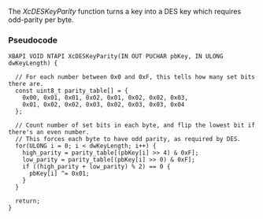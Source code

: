 The ''XcDESKeyParity'' function turns a key into a DES key which requires odd-parity per byte.

=== Pseudocode ===

{{FIXME|reason=This should be removed from here, and instead we should just link to an actual implementation of the algorithm}}

<pre>
XBAPI VOID NTAPI XcDESKeyParity(IN OUT PUCHAR pbKey, IN ULONG dwKeyLength) {

  // For each number between 0x0 and 0xF, this tells how many set bits there are.
  const uint8_t parity_table[] = {
    0x00, 0x01, 0x01, 0x02, 0x01, 0x02, 0x02, 0x03,
    0x01, 0x02, 0x02, 0x03, 0x02, 0x03, 0x03, 0x04
  };

  // Count number of set bits in each byte, and flip the lowest bit if there's an even number.
  // This forces each byte to have odd parity, as required by DES.
  for(ULONG i = 0; i < dwKeyLength; i++) {
    high_parity = parity_table[(pbKey[i] >> 4) & 0xF];
    low_parity = parity_table[(pbKey[i] >> 0) & 0xF];
    if ((high_parity + low_parity) % 2) == 0 {
      pbKey[i] ^= 0x01;
    }
  }

  return;
}
</pre>